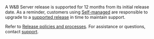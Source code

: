 A W&B Server release is supported for 12 months from its initial release date. As a reminder, customers using [Self-managed](/guides/hosting/hosting-options/self-managed/) are responsible to upgrade to a [supported release](/ref/releases-notes/) in time to maintain support.

Refer to [Release policies and processes](/ref/release-notes/release-policies/). For assistance or questions, contact [support](mailto:support@wandb.com).